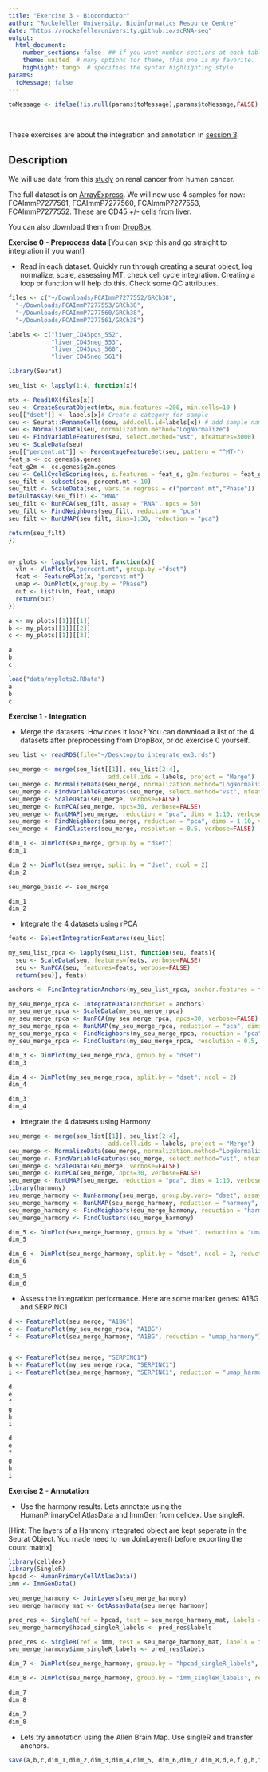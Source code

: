 ```yaml
---
title: "Exercise 3 - Bioconductor"
author: "Rockefeller University, Bioinformatics Resource Centre"
date: "https://rockefelleruniversity.github.io/scRNA-seq"
output: 
  html_document:
    number_sections: false  ## if you want number sections at each table header
    theme: united  # many options for theme, this one is my favorite.
    highlight: tango  # specifies the syntax highlighting style
params:
  toMessage: false    
---
```


```r
toMessage <- ifelse(!is.null(params$toMessage),params$toMessage,FALSE)


```

<p>&nbsp;</p>
These exercises are about the integration and annotation in [session 3](https://rockefelleruniversity.github.io/https://rockefelleruniversity.github.io/SingleCell_Bootcamp/). 

## Description

We will use data from this [study](https://www.science.org/doi/10.1126/science.aat1699) on renal cancer from human cancer. 

The full dataset is on [ArrayExpress](https://www.ebi.ac.uk/biostudies/arrayexpress/studies/E-MTAB-7407). We will now use 4 samples for now: FCAImmP7277561, FCAImmP7277560, FCAImmP7277553, FCAImmP7277552. These are CD45 +/- cells from liver. 

You can also download them from [DropBox](https://www.dropbox.com/scl/fo/1k4y3fvfbissu1vds5kru/AN-CDAVfqa7H5pJT4wCchj0?rlkey=xi9fvilmqjt5j5er73cbocnui&st=zwlvcf6e&dl=0). 

**Exercise 0** - **Preprocess data** [You can skip this and go straight to integration if you want]

- Read in each dataset. Quickly run through creating a seurat object, log normalize, scale, assessing MT, check cell cycle integration. Creating a loop or function will help do this. Check some QC attributes. 

```r

files <- c("~/Downloads/FCAImmP7277552/GRCh38",
  "~/Downloads/FCAImmP7277553/GRCh38",
  "~/Downloads/FCAImmP7277560/GRCh38",
  "~/Downloads/FCAImmP7277561/GRCh38")

labels <- c("liver_CD45pos_552",
            "liver_CD45neg_553",
            "liver_CD45pos_560",
            "liver_CD45neg_561")

library(Seurat)

seu_list <- lapply(1:4, function(x){

mtx <- Read10X(files[x])
seu <- CreateSeuratObject(mtx, min.features =200, min.cells=10 )
seu[["dset"]] <- labels[x]# Create a category for sample
seu <- Seurat::RenameCells(seu, add.cell.id=labels[x]) # add sample name in front of cell 
seu <- NormalizeData(seu, normalization.method="LogNormalize")
seu <- FindVariableFeatures(seu, select.method="vst", nfeatures=3000)
seu <- ScaleData(seu)
seu[["percent.mt"]] <- PercentageFeatureSet(seu, pattern = "^MT-")
feat_s <- cc.genes$s.genes
feat_g2m <- cc.genes$g2m.genes
seu <- CellCycleScoring(seu, s.features = feat_s, g2m.features = feat_g2m)
seu_filt <- subset(seu, percent.mt < 10)
seu_filt <- ScaleData(seu, vars.to.regress = c("percent.mt","Phase"))
DefaultAssay(seu_filt) <- "RNA"
seu_filt <- RunPCA(seu_filt, assay = "RNA", npcs = 50)
seu_filt <- FindNeighbors(seu_filt, reduction = "pca")
seu_filt <- RunUMAP(seu_filt, dims=1:30, reduction = "pca")

return(seu_filt)
})


my_plots <- lapply(seu_list, function(x){
  vln <- VlnPlot(x,"percent.mt", group.by ="dset")
  feat <- FeaturePlot(x, "percent.mt")
  umap <- DimPlot(x,group.by = "Phase")
  out <- list(vln, feat, umap)
  return(out)
})

a <- my_plots[[1]][[1]]
b <- my_plots[[1]][[2]]
c <- my_plots[[1]][[3]]

a
b
c
```

```r
load("data/myplots2.RData")
a
b
c
```

**Exercise 1** - **Integration**

- Merge the datasets. How does it look? You can download a list of the 4 datasets after preprocessing from DropBox, or do exercise 0 yourself. 

```r
seu_list <- readRDS(file="~/Desktop/to_integrate_ex3.rds")

seu_merge <- merge(seu_list[[1]], seu_list[2:4],
                            add.cell.ids = labels, project = "Merge")
seu_merge <- NormalizeData(seu_merge, normalization.method="LogNormalize", scale.factor=10000)
seu_merge <- FindVariableFeatures(seu_merge, select.method="vst", nfeatures=2000)
seu_merge <- ScaleData(seu_merge, verbose=FALSE)
seu_merge <- RunPCA(seu_merge, npcs=30, verbose=FALSE)
seu_merge <- RunUMAP(seu_merge, reduction = "pca", dims = 1:10, verbose=FALSE)
seu_merge <- FindNeighbors(seu_merge, reduction = "pca", dims = 1:10, verbose=FALSE)
seu_merge <- FindClusters(seu_merge, resolution = 0.5, verbose=FALSE)

dim_1 <- DimPlot(seu_merge, group.by = "dset")
dim_1

dim_2 <- DimPlot(seu_merge, split.by = "dset", ncol = 2)
dim_2

seu_merge_basic <- seu_merge
```

```r
dim_1
dim_2
```

- Integrate the 4 datasets using rPCA

```r

feats <- SelectIntegrationFeatures(seu_list)

my_seu_list_rpca <- lapply(seu_list, function(seu, feats){
  seu <- ScaleData(seu, features=feats, verbose=FALSE)
  seu <- RunPCA(seu, features=feats, verbose=FALSE)
  return(seu)}, feats)

anchors <- FindIntegrationAnchors(my_seu_list_rpca, anchor.features = feats, reduction = "rpca")

my_seu_merge_rpca <- IntegrateData(anchorset = anchors)
my_seu_merge_rpca <- ScaleData(my_seu_merge_rpca)
my_seu_merge_rpca <- RunPCA(my_seu_merge_rpca, npcs=30, verbose=FALSE)
my_seu_merge_rpca <- RunUMAP(my_seu_merge_rpca, reduction = "pca", dims = 1:10, verbose=FALSE)
my_seu_merge_rpca <- FindNeighbors(my_seu_merge_rpca, reduction = "pca", dims = 1:10, verbose=FALSE)
my_seu_merge_rpca <- FindClusters(my_seu_merge_rpca, resolution = 0.5, verbose=FALSE)

dim_3 <- DimPlot(my_seu_merge_rpca, group.by = "dset")
dim_3

dim_4 <- DimPlot(my_seu_merge_rpca, split.by = "dset", ncol = 2)
dim_4


```

```r
dim_3
dim_4
```

- Integrate the 4 datasets using Harmony

```r

seu_merge <- merge(seu_list[[1]], seu_list[2:4],
                            add.cell.ids = labels, project = "Merge")
seu_merge <- NormalizeData(seu_merge, normalization.method="LogNormalize", scale.factor=10000)
seu_merge <- FindVariableFeatures(seu_merge, select.method="vst", nfeatures=2000)
seu_merge <- ScaleData(seu_merge, verbose=FALSE)
seu_merge <- RunPCA(seu_merge, npcs=30, verbose=FALSE)
seu_merge <- RunUMAP(seu_merge, reduction = "pca", dims = 1:10, verbose=FALSE)
library(harmony)
seu_merge_harmony <- RunHarmony(seu_merge, group.by.vars= "dset", assay.use= "RNA")
seu_merge_harmony <- RunUMAP(seu_merge_harmony, reduction = "harmony", dims = 1:10, reduction.name = "umap_harmony")
seu_merge_harmony <- FindNeighbors(seu_merge_harmony, reduction = "harmony")
seu_merge_harmony <- FindClusters(seu_merge_harmony) 

dim_5 <- DimPlot(seu_merge_harmony, group.by = "dset", reduction = "umap_harmony")
dim_5

dim_6 <- DimPlot(seu_merge_harmony, split.by = "dset", ncol = 2, reduction = "umap_harmony")
dim_6


```

```r
dim_5
dim_6
```

- Assess the integration performance. Here are some marker genes: A1BG and SERPINC1

```r

d <- FeaturePlot(seu_merge, "A1BG")
e <- FeaturePlot(my_seu_merge_rpca, "A1BG")
f <- FeaturePlot(seu_merge_harmony, "A1BG", reduction = "umap_harmony")


g <- FeaturePlot(seu_merge, "SERPINC1")
h <- FeaturePlot(my_seu_merge_rpca, "SERPINC1")
i <- FeaturePlot(seu_merge_harmony, "SERPINC1", reduction = "umap_harmony")

d
e
f
g
h
i

```

```r
d
e
f
g
h
i

```



**Exercise 2** - **Annotation**

- Use the harmony results. Lets annotate using the HumanPrimaryCellAtlasData and ImmGen from celldex. Use singleR.

[Hint: The layers of a Harmony integrated object are kept seperate in the Seurat Object. You made need to run JoinLayers() before exporting the count matrix]

```r

library(celldex)
library(SingleR)
hpcad <- HumanPrimaryCellAtlasData()
imm <- ImmGenData()

seu_merge_harmony <- JoinLayers(seu_merge_harmony)
seu_merge_harmony_mat <- GetAssayData(seu_merge_harmony)

pred_res <- SingleR(ref = hpcad, test = seu_merge_harmony_mat, labels = hpcad$label.main)
seu_merge_harmony$hpcad_singleR_labels <- pred_res$labels

pred_res <- SingleR(ref = imm, test = seu_merge_harmony_mat, labels = imm$label.main)
seu_merge_harmony$imm_singleR_labels <- pred_res$labels

dim_7 <- DimPlot(seu_merge_harmony, group.by = "hpcad_singleR_labels", reduction = "umap_harmony", label=T)

dim_8 <- DimPlot(seu_merge_harmony, group.by = "imm_singleR_labels", reduction = "umap_harmony", label=T)

dim_7
dim_8
```

```r
dim_7
dim_8
```

- Lets try annotation using the Allen Brain Map. Use singleR and transfer anchors.

```r
save(a,b,c,dim_1,dim_2,dim_3,dim_4,dim_5, dim_6,dim_7,dim_8,d,e,f,g,h,i, file = "data/myplots2.RData")

```


